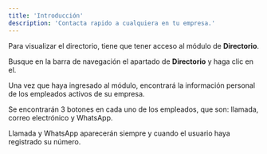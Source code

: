 ```yaml
---
title: 'Introducción'
description: 'Contacta rapido a cualquiera en tu empresa.'
---
```


Para visualizar el directorio, tiene que tener acceso al módulo de **Directorio**.

Busque en la barra de navegación el apartado de **Directorio** y haga clic en el.

Una vez que haya ingresado al módulo, encontrará la información personal de los empleados activos de su empresa.

Se encontrarán 3 botones en cada uno de los empleados, que son: llamada, correo electrónico y WhatsApp.   

Llamada y WhatsApp aparecerán siempre y cuando el usuario haya registrado su número.